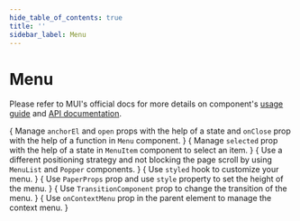 ```yaml
---
hide_table_of_contents: true
title: ''
sidebar_label: Menu
---
```




<h1 className='!m-0'>Menu</h1>

<div className='template-bg-color' />

Please refer to MUI's official docs for more details on component's [usage guide](https://mui.com/material-ui/react-menu/) and [API documentation](https://mui.com/material-ui/react-menu/#api).

<Grid container spacing={6}>
  <Grid item xs={12} md={6}>
    <CardSnippet
      title='Basic Menu'
      code={SourceCodeMenuBasic}
    >
      {
        <Typography className='mbe-4'>
          Manage <code>anchorEl</code> and <code>open</code> props with the help of a state and <code>onClose</code> prop with the help of a function in <code>Menu</code> component.
        </Typography>
      }
      <MenuBasic />
    </CardSnippet>
  </Grid>
  <Grid item xs={12} md={6}>
    <CardSnippet
      title='Selected Menu'
      code={SourceCodeMenuSelected}
    >
      {
        <Typography className='mbe-4'>
          Manage <code>selected</code> prop with the help of a state in <code>MenuItem</code> component to select an item.
        </Typography>
      }
      <MenuSelected />
    </CardSnippet>
  </Grid>
  <Grid item xs={12} md={6}>
    <CardSnippet
      title='MenuList Composition'
      code={SourceCodeMenuComposition}
    >
      {<Typography className='mbe-4'>
       Use a different positioning strategy and not blocking the page scroll by using <code>MenuList</code> and <code>Popper</code> components.
      </Typography>}
      <MenuComposition />
    </CardSnippet>
  </Grid>
  <Grid item xs={12} md={6}>
    <CardSnippet
      title='Customized Menu'
      code={SourceCodeMenuCustomized}
    >
      {
        <Typography className='mbe-4'>
        Use <code>styled</code> hook to customize your menu.
        </Typography>
      }
      <MenuCustomized />
    </CardSnippet>
  </Grid>
  <Grid item xs={12} md={6}>
    <CardSnippet
      title='Max Height Menu'
      code={SourceCodeMenuMaxHeight}
    >
      {
        <Typography className='mbe-4'>
          Use <code>PaperProps</code> prop and use <code>style</code> property to set the height of the menu.
        </Typography>
      }
      <MenuMaxHeight />
    </CardSnippet>
  </Grid>
  <Grid item xs={12} md={6}>
    <CardSnippet
      title='Change Transition'
      code={SourceCodeMenuTransition}
    >
      {
        <Typography className='mbe-4'>
          Use <code>TransitionComponent</code> prop to change the transition of the menu.
        </Typography>
      }
      <MenuTransition />
    </CardSnippet>
  </Grid>
  <Grid item xs={12}>
    <CardSnippet
      title='Context Menu'
      code={SourceCodeMenuContext}
    >
      {
        <Typography className='mbe-4'>
          Use <code>onContextMenu</code> prop in the parent element to manage the context menu.
        </Typography>
      }
      <MenuContext />
    </CardSnippet>
  </Grid>
</Grid>